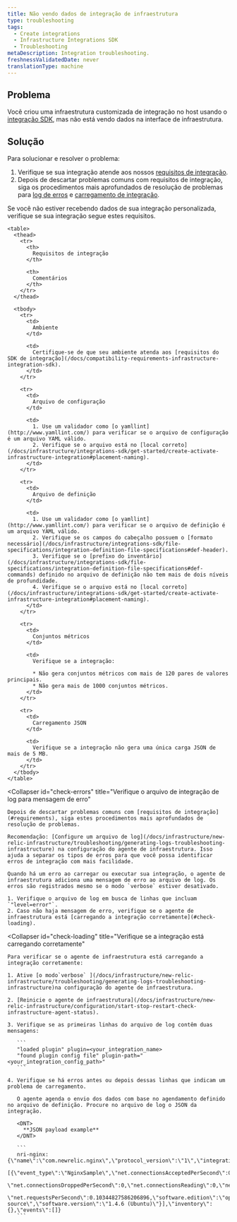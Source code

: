```yaml
---
title: Não vendo dados de integração de infraestrutura
type: troubleshooting
tags:
  - Create integrations
  - Infrastructure Integrations SDK
  - Troubleshooting
metaDescription: Integration troubleshooting.
freshnessValidatedDate: never
translationType: machine
---
```


## Problema

Você criou uma infraestrutura customizada de integração no host usando o [integração SDK](/docs/integrations/integrations-sdk/getting-started/introduction-infrastructure-integrations-sdk), mas não está vendo dados na interface de infraestrutura.

## Solução

Para solucionar e resolver o problema:

1. Verifique se sua integração atende aos nossos [requisitos de integração](#requirements).
2. Depois de descartar problemas comuns com requisitos de integração, siga os procedimentos mais aprofundados de resolução de problemas para [log de erros](#check-errors) e [carregamento de integração](#check-loading).

<CollapserGroup>
  <Collapser
    id="requirements"
    title="Solucionar problemas de requisitos de integração"
  >
    Se você não estiver recebendo dados de sua integração personalizada, verifique se sua integração segue estes requisitos.

    <table>
      <thead>
        <tr>
          <th>
            Requisitos de integração
          </th>

          <th>
            Comentários
          </th>
        </tr>
      </thead>

      <tbody>
        <tr>
          <td>
            Ambiente
          </td>

          <td>
            Certifique-se de que seu ambiente atenda aos [requisitos do SDK de integração](/docs/compatibility-requirements-infrastructure-integration-sdk).
          </td>
        </tr>

        <tr>
          <td>
            Arquivo de configuração
          </td>

          <td>
            1. Use um validador como [o yamllint](http://www.yamllint.com/) para verificar se o arquivo de configuração é um arquivo YAML válido.
            2. Verifique se o arquivo está no [local correto](/docs/infrastructure/integrations-sdk/get-started/create-activate-infrastructure-integration#placement-naming).
          </td>
        </tr>

        <tr>
          <td>
            Arquivo de definição
          </td>

          <td>
            1. Use um validador como [o yamllint](http://www.yamllint.com/) para verificar se o arquivo de definição é um arquivo YAML válido.
            2. Verifique se os campos do cabeçalho possuem o [formato necessário](/docs/infrastructure/integrations-sdk/file-specifications/integration-definition-file-specifications#def-header).
            3. Verifique se o [prefixo do inventário](/docs/infrastructure/integrations-sdk/file-specifications/integration-definition-file-specifications#def-commands) definido no arquivo de definição não tem mais de dois níveis de profundidade.
            4. Verifique se o arquivo está no [local correto](/docs/infrastructure/integrations-sdk/get-started/create-activate-infrastructure-integration#placement-naming).
          </td>
        </tr>

        <tr>
          <td>
            Conjuntos métricos
          </td>

          <td>
            Verifique se a integração:

            * Não gera conjuntos métricos com mais de 120 pares de valores principais.
            * Não gera mais de 1000 conjuntos métricos.
          </td>
        </tr>

        <tr>
          <td>
            Carregamento JSON
          </td>

          <td>
            Verifique se a integração não gera uma única carga JSON de mais de 5 MB.
          </td>
        </tr>
      </tbody>
    </table>
  </Collapser>

  <Collapser
    id="check-errors"
    title="Verifique o arquivo de integração de log para mensagem de erro"
  >
    Depois de descartar problemas comuns com [requisitos de integração](#requirements), siga estes procedimentos mais aprofundados de resolução de problemas.

    Recomendação: [Configure um arquivo de log](/docs/infrastructure/new-relic-infrastructure/troubleshooting/generating-logs-troubleshooting-infrastructure) na configuração do agente de infraestrutura. Isso ajuda a separar os tipos de erros para que você possa identificar erros de integração com mais facilidade.

    Quando há um erro ao carregar ou executar sua integração, o agente de infraestrutura adiciona uma mensagem de erro ao arquivo de log. Os erros são registrados mesmo se o modo `verbose` estiver desativado.

    1. Verifique o arquivo de log em busca de linhas que incluam `"level=error"`.
    2. Caso não haja mensagem de erro, verifique se o agente de infraestrutura está [carregando a integração corretamente](#check-loading).
  </Collapser>

  <Collapser
    id="check-loading"
    title="Verifique se a integração está carregando corretamente"
  >
    Para verificar se o agente de infraestrutura está carregando a integração corretamente:

    1. Ative [o modo`verbose` ](/docs/infrastructure/new-relic-infrastructure/troubleshooting/generating-logs-troubleshooting-infrastructure)na configuração do agente de infraestrutura.

    2. [Reinicie o agente de infraestrutura](/docs/infrastructure/new-relic-infrastructure/configuration/start-stop-restart-check-infrastructure-agent-status).

    3. Verifique se as primeiras linhas do arquivo de log contêm duas mensagens:

       ```
       "loaded plugin" plugin=<your_integration_name>
       "found plugin config file" plugin-path="<your_integration_config_path>"
       ```

    4. Verifique se há erros antes ou depois dessas linhas que indicam um problema de carregamento.

       O agente agenda o envio dos dados com base no agendamento definido no arquivo de definição. Procure no arquivo de log o JSON da integração.

       <DNT>
         **JSON payload example**
       </DNT>

       ```
       nri-nginx: {\"name\":\"com.newrelic.nginx\",\"protocol_version\":\"1\",\"integration_version\":\"0.5.0\",\"metrics\":
       [{\"event_type\":\"NginxSample\",\"net.connectionsAcceptedPerSecond\":0.10344827586206896,\"net.connectionsActive\":1,
       \"net.connectionsDroppedPerSecond\":0,\"net.connectionsReading\":0,\"net.connectionsWaiting\":0,\"net.connectionsWriting\":1,
       \"net.requestsPerSecond\":0.10344827586206896,\"software.edition\":\"open source\",\"software.version\":\"1.4.6 (Ubuntu)\"}],\"inventory\":{},\"events\":[]}
       ```
  </Collapser>
</CollapserGroup>
